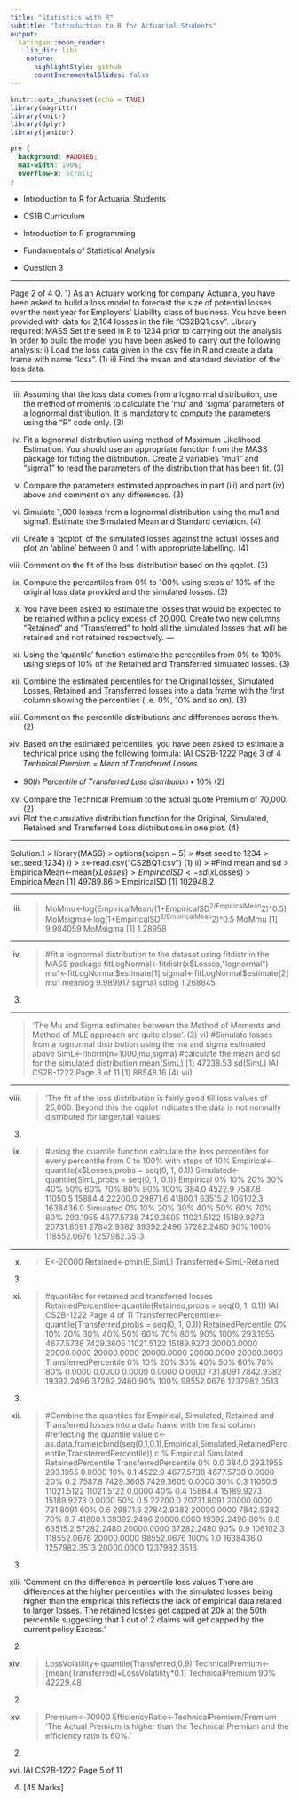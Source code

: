 ```yaml
---
title: "Statistics with R"
subtitle: "Introduction to R for Actuarial Students"
output:
  xaringan::moon_reader:
    lib_dir: libs
    nature:
      highlightStyle: github
      countIncrementalSlides: false
---
```


```r
knitr::opts_chunk$set(echo = TRUE)
library(magrittr)
library(knitr)
library(dplyr)
library(janitor)


```

```css
pre {
  background: #ADD8E6;
  max-width: 100%;
  overflow-x: scroll;
}
```

* Introduction to R for Actuarial Students

* CS1B Curriculum

* Introduction to R programming
* Fundamentals of Statistical Analysis

* Question 3

---

Page 2 of 4
Q. 1) As an Actuary working for company Actuaria, you have been asked to build a loss model 
to forecast the size of potential losses over the next year for Employers’ Liability class of 
business. You have been provided with data for 2,164 losses in the file “CS2BQ1.csv”.
Library required:
MASS
Set the seed in R to 1234 prior to carrying out the analysis
In order to build the model you have been asked to carry out the following analysis:
i) Load the loss data given in the csv file in R and create a data frame with name “loss”. (1)
ii) Find the mean and standard deviation of the loss data. 

---

iii) Assuming that the loss data comes from a lognormal distribution, use the method of 
moments to calculate the ‘mu’ and ‘sigma’ parameters of a lognormal distribution. It 
is mandatory to compute the parameters using the “R” code only. (3)
iv) Fit a lognormal distribution using method of Maximum Likelihood Estimation. You 
should use an appropriate function from the MASS package for fitting the distribution. 
Create 2 variables “mu1” and “sigma1” to read the parameters of the distribution that 
has been fit. (3)
v) Compare the parameters estimated approaches in part (iii) and part (iv) above and 
comment on any differences. (3)
vi) Simulate 1,000 losses from a lognormal distribution using the mu1 and sigma1.
Estimate the Simulated Mean and Standard deviation. (4)
vii) Create a ‘qqplot’ of the simulated losses against the actual losses and plot an ‘abline’ 
between 0 and 1 with appropriate labelling. (4)
viii) Comment on the fit of the loss distribution based on the qqplot. (3)
ix) Compute the percentiles from 0% to 100% using steps of 10% of the original loss data 
provided and the simulated losses. (3)
x) You have been asked to estimate the losses that would be expected to be retained 
within a policy excess of 20,000. Create two new columns “Retained” and 
“Transferred” to hold all the simulated losses that will be retained and not retained 
respectively. 
---

xi) Using the ‘quantile’ function estimate the percentiles from 0% to 100% using steps of 
10% of the Retained and Transferred simulated losses. (3)
xii) Combine the estimated percentiles for the Original losses, Simulated Losses, Retained 
and Transferred losses into a data frame with the first column showing the percentiles 
(i.e. 0%, 10% and so on). (3)
xiii) Comment on the percentile distributions and differences across them. (2)
xiv) Based on the estimated percentiles, you have been asked to estimate a technical price 
using the following formula:
IAI CS2B-1222
 Page 3 of 4
𝑇𝑒𝑐ℎ𝑛𝑖𝑐𝑎𝑙 𝑃𝑟𝑒𝑚𝑖𝑢𝑚
= 𝑀𝑒𝑎𝑛 𝑜𝑓 𝑇𝑟𝑎𝑛𝑠𝑓𝑒𝑟𝑟𝑒𝑑 𝐿𝑜𝑠𝑠𝑒𝑠
+ 90𝑡ℎ 𝑃𝑒𝑟𝑐𝑒𝑛𝑡𝑖𝑙𝑒 𝑜𝑓 𝑇𝑟𝑎𝑛𝑠𝑓𝑒𝑟𝑟𝑒𝑑 𝐿𝑜𝑠𝑠 𝑑𝑖𝑠𝑡𝑟𝑖𝑏𝑢𝑡𝑖𝑜𝑛 ∗ 10% (2)
xv) Compare the Technical Premium to the actual quote Premium of 70,000. (2)
xvi) Plot the cumulative distribution function for the Original, Simulated, Retained and 
Transferred Loss distributions in one plot. (4)

---

Solution.1
> library(MASS)
> options(scipen = 5)
> #set seed to 1234
> set.seed(1234)
i)
> x<-read.csv("CS2BQ1.csv") (1)
ii)
> #Find mean and sd
> EmpiricalMean<-mean(x$Losses)
> EmpiricalSD<-sd(x$Losses)
> EmpiricalMean
[1] 49789.86
> EmpiricalSD
[1] 102948.2

---

iii)
> MoMmu<-log(EmpiricalMean/(1+EmpiricalSD^2/EmpiricalMean^2)^0.5)
> MoMsigma<-log(1+EmpiricalSD^2/EmpiricalMean^2)^0.5
> MoMmu
[1] 9.984059
> MoMsigma
[1] 1.28958

---

iv)
> #fit a lognormal distribution to the dataset using fitdistr in the MASS package
> fitLogNormal<-fitdistr(x$Losses,"lognormal")
> mu1<-fitLogNormal$estimate[1]
> sigma1<-fitLogNormal$estimate[2]
> mu1
meanlog 
9.989917 
> sigma1
sdlog 
1.268845 
(3)

---

> 'The Mu and Sigma estimates between the Method of Moments and Method of MLE approach are 
quite close'.
(3)
vi)
> #Simulate losses from a lognormal distribution using the mu and sigma estimated above
> SimL<-rlnorm(n=1000,mu,sigma)
> #calculate the mean and sd for the simulated distribution
> mean(SimL)
[1] 47238.53
> sd(SimL)
IAI CS2B-1222
 Page 3 of 11
[1] 88548.16
(4)
vii)

---

viii)
> 'The fit of the loss distribution is fairly good till loss values of 25,000. Beyond this the qqplot indicates
the data is not normally distributed for larger/tail values' 
(3)
ix)
> #using the quantile function calculate the loss percentiles for every percentile from 0 to 100% with 
steps of 10%
> Empirical<-quantile(x$Losses,probs = seq(0, 1, 0.1))
> Simulated<-quantile(SimL,probs = seq(0, 1, 0.1))
> Empirical
 0% 10% 20% 30% 40% 50% 60% 70% 80% 90% 100% 
 384.0 4522.9 7587.8 11050.5 15884.4 22200.0 29871.6 41800.1 63515.2 106102.3 
1638436.0 
> Simulated
 0% 10% 20% 30% 40% 50% 60% 70% 80% 
 293.1955 4677.5738 7429.3605 11021.5122 15189.9273 20731.8091 27842.9382 
39392.2496 57282.2480 
 90% 100% 
118552.0676 1257982.3513 

---

x)
> E<-20000
> Retained<-pmin(E,SimL)
> Transferred<-SimL-Retained
(3)
xi)
> #quantiles for retained and transferred losses
> RetainedPercentile<-quantile(Retained,probs = seq(0, 1, 0.1))
IAI CS2B-1222
 Page 4 of 11
> TransferredPercentile<-quantile(Transferred,probs = seq(0, 1, 0.1))
> RetainedPercentile
 0% 10% 20% 30% 40% 50% 60% 70% 80% 90% 100% 
 293.1955 4677.5738 7429.3605 11021.5122 15189.9273 20000.0000 20000.0000 20000.0000 
20000.0000 20000.0000 20000.0000 
> TransferredPercentile
 0% 10% 20% 30% 40% 50% 60% 70% 80% 
 0.0000 0.0000 0.0000 0.0000 0.0000 731.8091 7842.9382 19392.2496 
37282.2480 
 90% 100% 
 98552.0676 1237982.3513 
(3)
xii)
> #Combine the quantiles for Empirical, Simulated, Retained and Transferred losses into a data frame 
with the first column 
> #reflecting the quantile value
>c<-as.data.frame(cbind(seq(0,1,0.1),Empirical,Simulated,RetainedPercentile,TransferredPercentile))
> c
 % Empirical Simulated RetainedPercentile TransferredPercentile
0% 0.0 384.0 293.1955 293.1955 0.0000
10% 0.1 4522.9 4677.5738 4677.5738 0.0000
20% 0.2 7587.8 7429.3605 7429.3605 0.0000
30% 0.3 11050.5 11021.5122 11021.5122 0.0000
40% 0.4 15884.4 15189.9273 15189.9273 0.0000
50% 0.5 22200.0 20731.8091 20000.0000 731.8091
60% 0.6 29871.6 27842.9382 20000.0000 7842.9382
70% 0.7 41800.1 39392.2496 20000.0000 19392.2496
80% 0.8 63515.2 57282.2480 20000.0000 37282.2480
90% 0.9 106102.3 118552.0676 20000.0000 98552.0676
100% 1.0 1638436.0 1257982.3513 20000.0000 1237982.3513 
(3)
xiii)
'Comment on the difference in percentile loss values
There are differences at the higher percentiles with the simulated losses being higher than the empirical
this reflects the lack of empirical data related to larger losses. The retained losses get capped at 20k 
at the 50th percentile suggesting that 1 out of 2 claims will get capped by the current policy Excess.' 
(2)
xiv)
> LossVolatility<-quantile(Transferred,0.9)
> TechnicalPremium<-(mean(Transferred)+LossVolatility*0.1)
> TechnicalPremium
 90% 
42229.48
(2)
xv)
> Premium<-70000
> EfficiencyRatio<-TechnicalPremium/Premium
> 'The Actual Premium is higher than the Technical Premium and the efficiency ratio is 60%.' 
(2)
xvi)
IAI CS2B-1222
 Page 5 of 11
(4)
[45 Marks]
